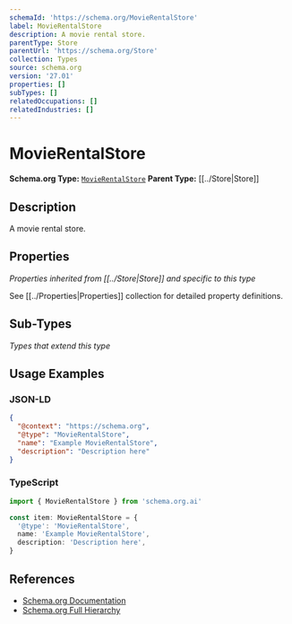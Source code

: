 ```yaml
---
schemaId: 'https://schema.org/MovieRentalStore'
label: MovieRentalStore
description: A movie rental store.
parentType: Store
parentUrl: 'https://schema.org/Store'
collection: Types
source: schema.org
version: '27.01'
properties: []
subTypes: []
relatedOccupations: []
relatedIndustries: []
---
```

# MovieRentalStore

**Schema.org Type:** [`MovieRentalStore`](https://schema.org/MovieRentalStore)
**Parent Type:** [[../Store|Store]]

## Description

A movie rental store.

## Properties

*Properties inherited from [[../Store|Store]] and specific to this type*

See [[../Properties|Properties]] collection for detailed property definitions.

## Sub-Types

*Types that extend this type*

## Usage Examples

### JSON-LD

```json
{
  "@context": "https://schema.org",
  "@type": "MovieRentalStore",
  "name": "Example MovieRentalStore",
  "description": "Description here"
}
```

### TypeScript

```typescript
import { MovieRentalStore } from 'schema.org.ai'

const item: MovieRentalStore = {
  '@type': 'MovieRentalStore',
  name: 'Example MovieRentalStore',
  description: 'Description here',
}
```

## References

- [Schema.org Documentation](https://schema.org/MovieRentalStore)
- [Schema.org Full Hierarchy](https://schema.org/docs/full.html)

